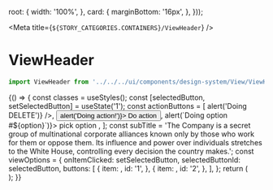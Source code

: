 
  root: {
    width: '100%',
  },
  card: {
    marginBottom: '16px',
  },
}));

<Meta title={`${STORY_CATEGORIES.CONTAINERS}/ViewHeader`} />

# ViewHeader

```js
import ViewHeader from '../../../ui/components/design-system/View/ViewHeader';
```

<Preview>
  <Story name="ViewHeader">
    {() => {
      const classes = useStyles();
      const [selectedButton, setSelectedButton] = useState('1');
      const actionButtons = [
        <IconButton
          icon={DeleteIcon}
          skin="gray"
          onClick={() => alert('Doing DELETE')}
        />,
        <Button
          variant="text"
          skin="gray"
          onClick={() => alert('Doing action!')}>
          Do action
        </Button>,
        <PopoverMenu
          options={[
            {
              key: '1',
              value: '1',
              label: 'option A',
            },
            {
              key: '2',
              value: '2',
              label: 'option B',
            },
          ]}
          skin="primary"
          onChange={option => alert(`Doing option #${option}`)}>
          pick option
        </PopoverMenu>,
      ];
      const subTitle =
        'The Company is a secret group of multinational corporate alliances known only by those who work for them or oppose them. Its influence and power over individuals stretches to the White House, controlling every decision the country makes.';
      const viewOptions = {
        onItemClicked: setSelectedButton,
        selectedButtonId: selectedButton,
        buttons: [
          {
            item: <ListAltIcon />,
            id: '1',
          },
          {
            item: <MapIcon />,
            id: '2',
          },
        ],
      };
      return (
        <div className={classes.root}>
          <ViewHeader
            title="The Company"
            subtitle={subTitle}
            actionButtons={actionButtons}
            viewOptions={viewOptions}
          />
        </div>
      );
    }}
  </Story>
</Preview>
